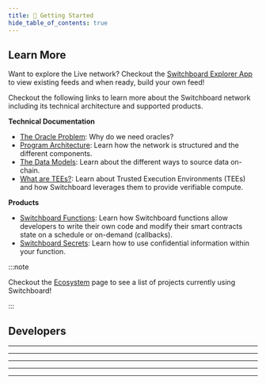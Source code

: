 ```yaml
---
title: 🚀 Getting Started
hide_table_of_contents: true
---
```



## Learn More

Want to explore the Live network? Checkout the
[Switchboard Explorer App](https://app.switchboard.xyz/) to view existing feeds
and when ready, build your own feed!

Checkout the following links to learn more about the Switchboard network
including its technical architecture and supported products.

**Technical Documentation**

- [The Oracle Problem](/the-oracle-problem): Why do we need oracles?
- [Program Architecture](/architecture): Learn how the network is structured and
  the different components.
- [The Data Models](/data): Learn about the different ways to source data
  on-chain.
- [What are TEEs?](/tee): Learn about Trusted Execution Environments (TEEs) and
  how Switchboard leverages them to provide verifiable compute.

**Products**

- [Switchboard Functions](/functions): Learn how Switchboard functions allow
  developers to write their own code and modify their smart contracts state on a
  schedule or on-demand (callbacks).
- [Switchboard Secrets](/secrets): Learn how to use confidential information
  within your function.

:::note

Checkout the [Ecosystem](https://switchboard.xyz/ecosystem) page to see a list
of projects currently using Switchboard!

:::

## Developers

<Tabs groupId="switchboard-supported-sdks">
  <TabItem
    value="solana"
    label="&nbsp;Solana"
    attributes={{ className: "navbar_icon__solana" }}
  >
    <SdkCard sdk="solana" />
    <hr />
    <SolanaAddresses />
  </TabItem>
  <TabItem
    value="evm"
    label="&nbsp;EVM"
    attributes={{ className: "navbar_icon__solidity" }}
  >
    <SdkCard sdk="evm" />
    <hr />
    <EvmAddresses />
  </TabItem>
  <TabItem
    value="aptos"
    label="&nbsp;Aptos"
    attributes={{ className: "navbar_icon__aptos" }}
  >
    <SdkCard sdk="aptos" />
    <hr />
    <AptosAddresses />
  </TabItem>
  <TabItem
    value="sui"
    label="&nbsp;Sui"
    attributes={{ className: "navbar_icon__sui" }}
  >
    <SdkCard sdk="sui" />
    <hr />
    <SuiAddresses />
  </TabItem>
  <TabItem
    value="near"
    label="&nbsp;NEAR"
    attributes={{ className: "navbar_icon__near" }}
  >
    <SdkCard sdk="near" />
    <hr />
    <NearAddresses />
  </TabItem>
</Tabs>
